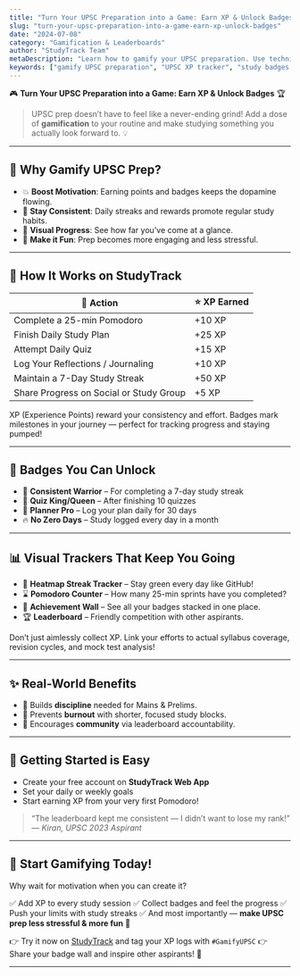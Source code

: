 ```yaml
---
title: "Turn Your UPSC Preparation into a Game: Earn XP & Unlock Badges"
slug: "turn-your-upsc-preparation-into-a-game-earn-xp-unlock-badges"
date: "2024-07-08"
category: "Gamification & Leaderboards"
author: "StudyTrack Team"
metaDescription: "Learn how to gamify your UPSC preparation. Use techniques like earning XP and unlocking badges to stay motivated and engaged with StudyTrack."
keywords: ["gamify UPSC preparation", "UPSC XP tracker", "study badges UPSC", "study streaks IAS", "UPSC motivation gamification"]
---
```


🎮 **Turn Your UPSC Preparation into a Game: Earn XP & Unlock Badges** 🏆

> UPSC prep doesn’t have to feel like a never-ending grind! Add a dose of **gamification** to your routine and make studying something you actually look forward to. 💡

---

## 🧠 Why Gamify UPSC Prep?

* 💥 **Boost Motivation**: Earning points and badges keeps the dopamine flowing.
* 🏁 **Stay Consistent**: Daily streaks and rewards promote regular study habits.
* 👀 **Visual Progress**: See how far you’ve come at a glance.
* 🙌 **Make it Fun**: Prep becomes more engaging and less stressful.

---

## 🎯 How It Works on StudyTrack

| 🎯 Action                               | ⭐ XP Earned |
| --------------------------------------- | ----------- |
| Complete a 25-min Pomodoro              | +10 XP      |
| Finish Daily Study Plan                 | +25 XP      |
| Attempt Daily Quiz                      | +15 XP      |
| Log Your Reflections / Journaling       | +10 XP      |
| Maintain a 7-Day Study Streak           | +50 XP      |
| Share Progress on Social or Study Group | +5 XP       |

<Info title="What are XP and Badges?">
XP (Experience Points) reward your consistency and effort. Badges mark milestones in your journey — perfect for tracking progress and staying pumped!
</Info>

---

## 🏅 Badges You Can Unlock

* 🥇 **Consistent Warrior** – For completing a 7-day study streak
* 🧠 **Quiz King/Queen** – After finishing 10 quizzes
* 📘 **Planner Pro** – Log your plan daily for 30 days
* 🔥 **No Zero Days** – Study logged every day in a month

---

## 📊 Visual Trackers That Keep You Going

* 📆 **Heatmap Streak Tracker** – Stay green every day like GitHub!
* ⌛ **Pomodoro Counter** – How many 25-min sprints have you completed?
* 🧱 **Achievement Wall** – See all your badges stacked in one place.
* 🏆 **Leaderboard** – Friendly competition with other aspirants.

<Tip title="Track What Matters">
Don’t just aimlessly collect XP. Link your efforts to actual syllabus coverage, revision cycles, and mock test analysis!
</Tip>

---

## ✨ Real-World Benefits

* 💪 Builds **discipline** needed for Mains & Prelims.
* 🎯 Prevents **burnout** with shorter, focused study blocks.
* 👥 Encourages **community** via leaderboard accountability.

---

## 📱 Getting Started is Easy

* Create your free account on **StudyTrack Web App**
* Set your daily or weekly goals
* Start earning XP from your very first Pomodoro!

> “The leaderboard kept me consistent — I didn’t want to lose my rank!”
> — *Kiran, UPSC 2023 Aspirant*

---

## 🚀 Start Gamifying Today!

Why wait for motivation when you can create it?

✅ Add XP to every study session
✅ Collect badges and feel the progress
✅ Push your limits with study streaks
✅ And most importantly — **make UPSC prep less stressful & more fun** 🎉

👉 Try it now on [StudyTrack](/) and tag your XP logs with `#GamifyUPSC`
👉 Share your badge wall and inspire other aspirants! 🌟

---


